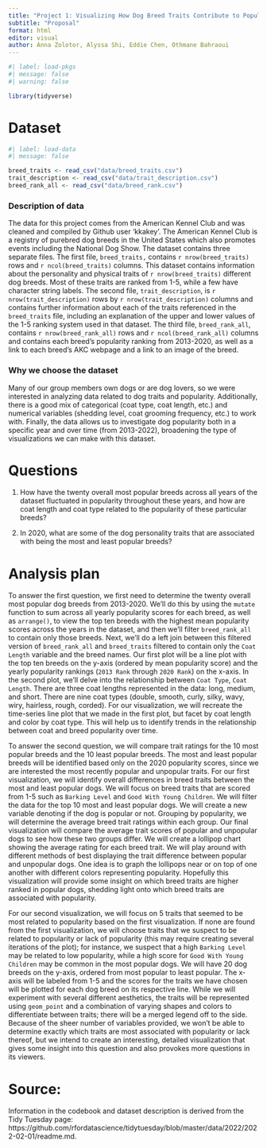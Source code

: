 ```yaml
---
title: "Project 1: Visualizing How Dog Breed Traits Contribute to Popularity Rankings"
subtitle: "Proposal"
format: html
editor: visual
author: Anna Zolotor, Alyssa Shi, Eddie Chen, Othmane Bahraoui
---
```


```r
#| label: load-pkgs
#| message: false
#| warning: false

library(tidyverse)
```

# Dataset

```r
#| label: load-data
#| message: false

breed_traits <- read_csv("data/breed_traits.csv")
trait_description <- read_csv("data/trait_description.csv")
breed_rank_all <- read_csv("data/breed_rank.csv")
```

### Description of data

The data for this project comes from the American Kennel Club and was cleaned and compiled by Github user 'kkakey'. The American Kennel Club is a registry of purebred dog breeds in the United States which also promotes events including the National Dog Show. The dataset contains three separate files. The first file, `breed_traits,` contains `r nrow(breed_traits)` rows and `r ncol(breed_traits)` columns. This dataset contains information about the personality and physical traits of `r nrow(breed_traits)` different dog breeds. Most of these traits are ranked from 1-5, while a few have character string labels. The second file, `trait_description`, is `r nrow(trait_description)` rows by `r nrow(trait_description)` columns and contains further information about each of the traits referenced in the `breed_traits` file, including an explanation of the upper and lower values of the 1-5 ranking system used in that dataset. The third file, `breed_rank_all`, contains `r nrow(breed_rank_all)` rows and `r ncol(breed_rank_all)` columns and contains each breed's popularity ranking from 2013-2020, as well as a link to each breed's AKC webpage and a link to an image of the breed.

### Why we choose the dataset

Many of our group members own dogs or are dog lovers, so we were interested in analyzing data related to dog traits and popularity. Additionally, there is a good mix of categorical (coat type, coat length, etc.) and numerical variables (shedding level, coat grooming frequency, etc.) to work with. Finally, the data allows us to investigate dog popularity both in a specific year and over time (from 2013-2022), broadening the type of visualizations we can make with this dataset.

# Questions

1.  How have the twenty overall most popular breeds across all years of the dataset fluctuated in popularity throughout these years, and how are coat length and coat type related to the popularity of these particular breeds?

2.  In 2020, what are some of the dog personality traits that are associated with being the most and least popular breeds?

# Analysis plan

To answer the first question, we first need to determine the twenty overall most popular dog breeds from 2013-2020. We'll do this by using the `mutate` function to sum across all yearly popularity scores for each breed, as well as `arrange()`, to view the top ten breeds with the highest mean popularity scores across the years in the dataset, and then we'll filter `breed_rank_all` to contain only those breeds. Next, we'll do a left join between this filtered version of `breed_rank_all` and `breed_traits` filtered to contain only the `Coat Length` variable and the breed names. Our first plot will be a line plot with the top ten breeds on the y-axis (ordered by mean popularity score) and the yearly popularity rankings (`2013 Rank` through `2020 Rank`) on the x-axis. In the second plot, we'll delve into the relationship between `Coat Type`, `Coat Length`. There are three coat lengths represented in the data: long, medium, and short. There are nine coat types (double, smooth, curly, silky, wavy, wiry, hairless, rough, corded). For our visualization, we will recreate the time-series line plot that we made in the first plot, but facet by coat length and color by coat type. This will help us to identify trends in the relationship between coat and breed popularity over time.

To answer the second question, we will compare trait ratings for the 10 most popular breeds and the 10 least popular breeds. The most and least popular breeds will be identified based only on the 2020 popularity scores, since we are interested the most recently popular and unpopular traits. For our first visualization, we will identify overall differences in breed traits between the most and least popular dogs. We will focus on breed traits that are scored from 1-5 such as `Barking Level` and `Good With Young Children`. We will filter the data for the top 10 most and least popular dogs. We will create a new variable denoting if the dog is popular or not. Grouping by popularity, we will determine the average breed trait ratings within each group. Our final visualization will compare the average trait scores of popular and unpopular dogs to see how these two groups differ. We will create a lollipop chart showing the average rating for each breed trait. We will play around with different methods of best displaying the trait difference between popular and unpopular dogs. One idea is to graph the lollipops near or on top of one another with different colors representing popularity. Hopefully this visualization will provide some insight on which breed traits are higher ranked in popular dogs, shedding light onto which breed traits are associated with popularity.

For our second visualization, we will focus on 5 traits that seemed to be most related to popularity based on the first visualization. If none are found from the first visualization, we will choose traits that we suspect to be related to popularity or lack of popularity (this may require creating several iterations of the plot); for instance, we suspect that a high `Barking Level` may be related to low popularity, while a high score for `Good With Young Children` may be common in the most popular dogs. We will have 20 dog breeds on the y-axis, ordered from most popular to least popular. The x-axis will be labeled from 1-5 and the scores for the traits we have chosen will be plotted for each dog breed on its respective line. While we will experiment with several different aesthetics, the traits will be represented using `geom_point` and a combination of varying shapes and colors to differentiate between traits; there will be a merged legend off to the side. Because of the sheer number of variables provided, we won't be able to determine exactly which traits are most associated with popularity or lack thereof, but we intend to create an interesting, detailed visualization that gives some insight into this question and also provokes more questions in its viewers.

# Source:

Information in the codebook and dataset description is derived from the Tidy Tuesday page: https://github.com/rfordatascience/tidytuesday/blob/master/data/2022/2022-02-01/readme.md.
